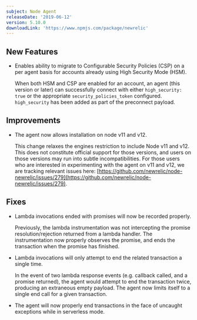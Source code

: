 ```yaml
---
subject: Node Agent
releaseDate: '2019-06-12'
version: 5.10.0
downloadLink: 'https://www.npmjs.com/package/newrelic'
---
```


## New Features

* Enables ability to migrate to Configurable Security Policies (CSP) on a per agent basis for accounts already using High Security Mode (HSM).

  When both HSM and CSP are enabled for an account, an agent (this version or later) can successfully connect with either `high_security: true` or the appropriate `security_policies_token` configured. `high_security` has been added as part of the preconnect payload.

## Improvements

* The agent now allows installation on node v11 and v12.

  This change relaxes the engines restriction to include Node v11 and v12. This does not constitute official support for those versions, and users on those versions may run into subtle incompatibilities. For those users who are interested in experimenting with the agent on v11 and v12, we are tracking relevant issues here: [https://github.com/newrelic/node-newrelic/issues/279](https://github.com/newrelic/node-newrelic/issues/279).

## Fixes

* Lambda invocations ended with promises will now be recorded properly.

  Previously, the lambda instrumentation was not intercepting the promise resolution/rejection returned from a lambda handler. The instrumentation now properly observes the promise, and ends the transaction when the promise has finished.
* Lambda invocations will only attempt to end the related transaction a single time.

  In the event of two lambda response events (e.g. callback called, and a promise returned), the agent would attempt to end the transaction twice, producing an extraneous empty payload. The agent now limits itself to a single end call for a given transaction.
* The agent will now properly end transactions in the face of uncaught exceptions while in serverless mode.
